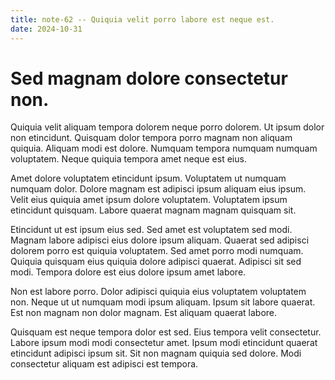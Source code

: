 ```yaml
---
title: note-62 -- Quiquia velit porro labore est neque est.
date: 2024-10-31
---
```


# Sed magnam dolore consectetur non.

Quiquia velit aliquam tempora dolorem neque porro dolorem. Ut ipsum dolor non etincidunt. Quisquam dolor tempora porro magnam non aliquam quiquia. Aliquam modi est dolore. Numquam tempora numquam numquam voluptatem. Neque quiquia tempora amet neque est eius.

Amet dolore voluptatem etincidunt ipsum. Voluptatem ut numquam numquam dolor. Dolore magnam est adipisci ipsum aliquam eius ipsum. Velit eius quiquia amet ipsum dolore voluptatem. Voluptatem ipsum etincidunt quisquam. Labore quaerat magnam magnam quisquam sit.

Etincidunt ut est ipsum eius sed. Sed amet est voluptatem sed modi. Magnam labore adipisci eius dolore ipsum aliquam. Quaerat sed adipisci dolorem porro est quiquia voluptatem. Sed amet porro modi numquam. Quiquia quisquam eius quiquia dolore adipisci quaerat. Adipisci sit sed modi. Tempora dolore est eius dolore ipsum amet labore.

Non est labore porro. Dolor adipisci quiquia eius voluptatem voluptatem non. Neque ut ut numquam modi ipsum aliquam. Ipsum sit labore quaerat. Est non magnam non dolor magnam. Est aliquam quaerat labore.

Quisquam est neque tempora dolor est sed. Eius tempora velit consectetur. Labore ipsum modi modi consectetur amet. Ipsum modi etincidunt quaerat etincidunt adipisci ipsum sit. Sit non magnam quiquia sed dolore. Modi consectetur aliquam est adipisci est tempora.


